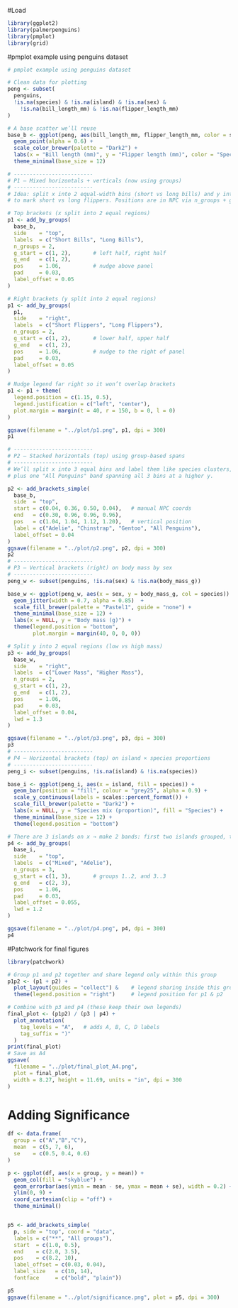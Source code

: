 
#Load
```r
library(ggplot2)
library(palmerpenguins)
library(pmplot)  
library(grid) 
```


#pmplot example using penguins dataset
```r
# pmplot example using penguins dataset

# Clean data for plotting
peng <- subset(
  penguins,
  !is.na(species) & !is.na(island) & !is.na(sex) &
    !is.na(bill_length_mm) & !is.na(flipper_length_mm)
)

# A base scatter we’ll reuse
base_b <- ggplot(peng, aes(bill_length_mm, flipper_length_mm, color = species)) +
  geom_point(alpha = 0.6) +
  scale_color_brewer(palette = "Dark2") +
  labs(x = "Bill length (mm)", y = "Flipper length (mm)", color = "Species") +
  theme_minimal(base_size = 12)

# -------------------------
# P1 — Mixed horizontals + verticals (now using groups)
# -------------------------
# Idea: split x into 2 equal-width bins (short vs long bills) and y into 2 bins
# to mark short vs long flippers. Positions are in NPC via n_groups + g_start/g_end.

# Top brackets (x split into 2 equal regions)
p1 <- add_by_groups(
  base_b,
  side    = "top",
  labels  = c("Short Bills", "Long Bills"),
  n_groups = 2,
  g_start = c(1, 2),       # left half, right half
  g_end   = c(1, 2),
  pos     = 1.06,          # nudge above panel
  pad     = 0.03,
  label_offset = 0.05
)

# Right brackets (y split into 2 equal regions)
p1 <- add_by_groups(
  p1,
  side    = "right",
  labels  = c("Short Flippers", "Long Flippers"),
  n_groups = 2,
  g_start = c(1, 2),       # lower half, upper half
  g_end   = c(1, 2),
  pos     = 1.06,          # nudge to the right of panel
  pad     = 0.03,
  label_offset = 0.05
)

# Nudge legend far right so it won’t overlap brackets
p1 <- p1 + theme(
  legend.position = c(1.15, 0.5),
  legend.justification = c("left", "center"),
  plot.margin = margin(t = 40, r = 150, b = 0, l = 0)
)

ggsave(filename = "../plot/p1.png", p1, dpi = 300)
p1

# -------------------------
# P2 — Stacked horizontals (top) using group-based spans
# -------------------------
# We’ll split x into 3 equal bins and label them like species clusters,
# plus one "All Penguins" band spanning all 3 bins at a higher y.

p2 <- add_brackets_simple(
  base_b,
  side  = "top",
  start = c(0.04, 0.36, 0.50, 0.04),   # manual NPC coords
  end   = c(0.30, 0.96, 0.96, 0.96),
  pos   = c(1.04, 1.04, 1.12, 1.20),   # vertical position
  label = c("Adelie", "Chinstrap", "Gentoo", "All Penguins"),
  label_offset = 0.04
)
ggsave(filename = "../plot/p2.png", p2, dpi = 300)
p2
# -------------------------
# P3 — Vertical brackets (right) on body mass by sex
# -------------------------
peng_w <- subset(penguins, !is.na(sex) & !is.na(body_mass_g))

base_w <- ggplot(peng_w, aes(x = sex, y = body_mass_g, col = species)) +
  geom_jitter(width = 0.7, alpha = 0.85)  +
  scale_fill_brewer(palette = "Pastel1", guide = "none") +
  theme_minimal(base_size = 12) +
  labs(x = NULL, y = "Body mass (g)") +
  theme(legend.position = "bottom",
        plot.margin = margin(40, 0, 0, 0))

# Split y into 2 equal regions (low vs high mass)
p3 <- add_by_groups(
  base_w,
  side    = "right",
  labels  = c("Lower Mass", "Higher Mass"),
  n_groups = 2,
  g_start = c(1, 2),
  g_end   = c(1, 2),
  pos     = 1.06,
  pad     = 0.03,
  label_offset = 0.04,
  lwd = 1.3
)

ggsave(filename = "../plot/p3.png", p3, dpi = 300)
p3
# -------------------------
# P4 — Horizontal brackets (top) on island × species proportions
# -------------------------
peng_i <- subset(penguins, !is.na(island) & !is.na(species))

base_i <- ggplot(peng_i, aes(x = island, fill = species)) +
  geom_bar(position = "fill", colour = "grey25", alpha = 0.9) +
  scale_y_continuous(labels = scales::percent_format()) +
  scale_fill_brewer(palette = "Dark2") +
  labs(x = NULL, y = "Species mix (proportion)", fill = "Species") +
  theme_minimal(base_size = 12) +
  theme(legend.position = "bottom")

# There are 3 islands on x → make 2 bands: first two islands grouped, then last island
p4 <- add_by_groups(
  base_i,
  side    = "top",
  labels  = c("Mixed", "Adelie"),
  n_groups = 3,
  g_start = c(1, 3),       # groups 1..2, and 3..3
  g_end   = c(2, 3),
  pos     = 1.06,
  pad     = 0.03,
  label_offset = 0.055,
  lwd = 1.2
)

ggsave(filename = "../plot/p4.png", p4, dpi = 300)
p4

```

#Patchwork for final figures
```r
library(patchwork)

# Group p1 and p2 together and share legend only within this group
p1p2 <- (p1 + p2) +
  plot_layout(guides = "collect") &    # legend sharing inside this group
  theme(legend.position = "right")     # legend position for p1 & p2

# Combine with p3 and p4 (these keep their own legends)
final_plot <- (p1p2) / (p3 | p4) +
  plot_annotation(
    tag_levels = "A",   # adds A, B, C, D labels
    tag_suffix = ")"
  )
print(final_plot)
# Save as A4
ggsave(
  filename = "../plot/final_plot_A4.png",
  plot = final_plot,
  width = 8.27, height = 11.69, units = "in", dpi = 300
)

```

# Adding Significance
```r
df <- data.frame(
  group = c("A","B","C"),
  mean  = c(5, 7, 6),
  se    = c(0.5, 0.4, 0.6)
)

p <- ggplot(df, aes(x = group, y = mean)) +
  geom_col(fill = "skyblue") +
  geom_errorbar(aes(ymin = mean - se, ymax = mean + se), width = 0.2) +
  ylim(0, 9) +
  coord_cartesian(clip = "off") +
  theme_minimal()


p5 <- add_brackets_simple(
  p, side = "top", coord = "data",
  labels = c("**", "All groups"),
  start  = c(1.0, 0.5),
  end    = c(2.0, 3.5),
  pos    = c(8.2, 10),
  label_offset = c(0.03, 0.04),
  label_size   = c(10, 14),
  fontface     = c("bold", "plain")) 

p5
ggsave(filename = "../plot/significance.png", plot = p5, dpi = 300)
```


